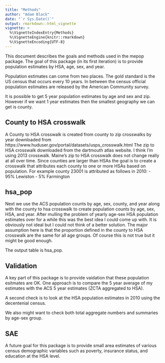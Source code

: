 ```yaml
---
title: "Methods"
author: "Adam Black"
date: "`r Sys.Date()`"
output: rmarkdown::html_vignette
vignette: >
  %\VignetteIndexEntry{Methods}
  %\VignetteEngine{knitr::rmarkdown}
  %\VignetteEncoding{UTF-8}
---
```



This document describes the goals and methods used in the mepop package. The goal of this package (in its first iteration) is to provide population estimates by HSA, age, sex, and year.

Population estimates can come from two places. The gold standard is the US census that occurs every 10 years. In between the census official population estimates are released by the American Community survey. 

It is possible to get 5 year population estimates by age and sex and zip. However if we want 1 year estimates then the smallest geography we can get is county.


## County to HSA crosswalk

A County to HSA crosswalk is created from county to zip crosswalks by year downloaded from https://www.huduser.gov/portal/datasets/usps_crosswalk.html The zip to HSA crosswalk downloaded from the dartmouth atlas website. I think I'm using 2013 crosswalk. Maine's zip to HSA crosswalk does not change really at all over time. Since counties are larger than HSAs the goal is to create a crosswalk that attributes each county to one or more HSAs based on population. For example county 23001 is attributed as follows in 2010:
- 95% Lewiston
- 5% Farmington


## hsa_pop

Next we use the ACS population counts by age, sex, county, and year along with the county to hsa crosswalk to create population counts by age, sex, HSA, and year. After mulling the problem of yearly age-sex HSA population estimates over for a while this was the best idea I could come up with. It is obviously not ideal but I could not think of a better solution. The major assumption here is that the proportion defined in the county to HSA crosswalk are the same for all age groups. Of course this is not true but it might be good enough.


The output table is hsa_pop.


## Validation

A key part of this package is to provide vaidation that these population esitmates are OK. One approach is to compare the 5 year average of my estimates with the ACS 5 year estimates (ZCTA aggregated to HSA).

A second check is to look at the HSA population estimates in 2010 using the decentenial census.

We also might want to check both total aggregate numbers and summaries by age-sex group.


## SAE
A future goal for this package is to provide small area estimates of various census demographic variables such as poverty, insurance status, and education at the HSA level.

























